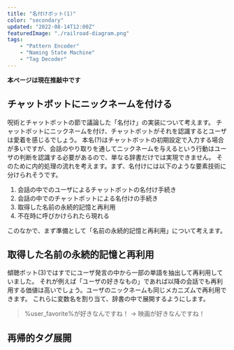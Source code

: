```yaml
---
title: "名付けボット(1)"
color: "secondary"
updated: "2022-08-14T12:00Z"
featuredImage: "./railroad-diagram.png"
tags: 
    - "Pattern Encoder"
    - "Naming State Machine"
    - "Tag Decoder"
---
```


 **本ページは現在推敲中です**

## チャットボットにニックネームを付ける
<Link to="/insight/3-magic/2-chatbot">呪術とチャットボット</Link>の節で議論した「名付け」の実装について考えます。  
チャットボットにニックネームを付け、チャットボットがそれを認識するとユーザは愛着を感じるでしょう。
本名(?)はチャットボットの初期設定で入力する場合が多いですが、会話のやり取りを通してニックネームを与えるという行動はユーザの判断を認識する必要があるので、単なる辞書だけでは実現できません。
そのために内的処理の流れを考えます。まず、名付けには以下のような要素技術に分けられそうです。

1. 会話の中でのユーザによるチャットボットの名付け手続き
2. 会話の中でのチャットボットによる名付けの手続き
3. 取得した名前の永続的記憶と再利用
4. 不在時に呼びかけられたら現れる

このなかで、まず準備として「名前の永続的記憶と再利用」について考えます。

## 取得した名前の永続的記憶と再利用

<Link to="/inside/2-case-study/3-active-listening-3">傾聴ボット(3)</Link>ではすでにユーザ発言の中から一部の単語を抽出して再利用していました。
それが例えば「ユーザの好きなもの」であれば以降の会話でも再利用する価値は高いでしょう。ユーザのニックネームも同じメカニズムで再利用できます。
これらに変数名を割り当て、辞書の中で展開するようにします。

> %user_favorite%が好きなんですね！ → 映画が好きなんですね！



## 再帰的タグ展開









